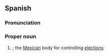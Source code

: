 {{also/ife}}
==Spanish==

===Pronunciation===
{{es-pr}}

===Proper noun===
{{head|es|proper noun}}

# {{initialism of|es|[[w:Instituto Federal Electoral|Instituto Federal Electoral]]}}; the [[Mexican]] body for controlling [[election]]s